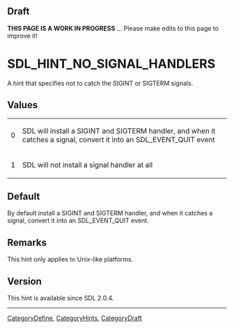 == Draft ==

'''THIS PAGE IS A WORK IN PROGRESS''' ... Please make edits to this page to improve it!


<!-- #*^*^*^*^*See https://wiki.libsdl.org/SGEnumerations for details on editing this page*^*^*^*^* -->


= SDL_HINT_NO_SIGNAL_HANDLERS =
A hint that specifies not to catch the SIGINT or SIGTERM signals.




== Values ==
{|
|0
|SDL will install a SIGINT and SIGTERM handler, and when it catches a signal, convert it into an SDL_EVENT_QUIT event
|-
|1
|SDL will not install a signal handler at all
|}


== Default ==
By default install a SIGINT and SIGTERM handler, and when it catches a signal, convert it into an SDL_EVENT_QUIT event.



== Remarks ==
This hint only applies to Unix-like platforms.


== Version ==
This hint is available since SDL 2.0.4.

----
[[CategoryDefine]], [[CategoryHints]], [[CategoryDraft]]
<!-- #See the Style Guide for instructions on editing the footer. -->
